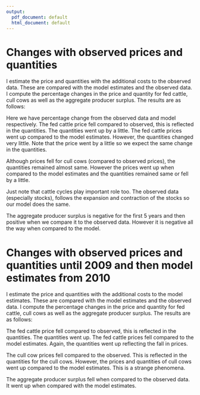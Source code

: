 ```yaml
---
output:
  pdf_document: default
  html_document: default
---
```

# Changes with observed prices and quantities

I estimate the price and quantities with the additional costs to the observed data. These are compared with the model estimates and the observed data. I compute the percentage changes in the price and quantity for fed cattle, cull cows as well as the aggregate producer surplus. The results are as follows:

\begin{table}[!ht]
\begin{center}
\caption{Percentage change in price of fed cattle}
\begin{tabular}{lll}
\hline
Year & percentChange\_ps\_obs & percentChange\_ps\_model \\ \hline
2010  &        -6.5766982     &         1.6306733\\
2011  &       -14.1895916     &         1.4796200\\
2012  &       -2.5595639      &        1.2555068\\
2013  &          0.7641544    &          1.1590637\\
2014  &        -16.0369276    &          1.1186796\\
2015  &          7.0056582    &          0.8945503\\
2016  &         26.6988327    &          0.9035895 \\\hline
\end{tabular}
\end{center}
\end{table}


\begin{table}[!ht]
\begin{center}
\caption{Percentage change in quantity of fed cattle}
\begin{tabular}{lll}
\hline
Year & percentChange\_sl\_obs & percentChange\_sl\_model \\ \hline
 2010   &         0.5114821   &        -1.617407e-14 \\
 2011   &         0.3457242   &          0.000000e+00 \\
 2012   &        -2.7404237   &         0.000000e+00 \\
 2013   &         0.2974021   &         -1.643580e-14 \\
 2014   &        -2.5022686   &       -1.675859e-14 \\
 2015   &        -0.7994106   &       -1.773940e-14 \\
 2016   &         1.2584954   &        1.734328e-14 \\\hline
\end{tabular}
\end{center}
\end{table}

Here we have percentage change from the observed data and model respectively. The fed cattle price fell compared to observed, this is reflected in the quantities. The quantities went up by a little. The fed cattle prices went up compared to the model estimates. However, the quantities changed very little. Note that the price went by a little so we expect the same change in the quantities. 


\begin{table}[!ht]
\begin{center}
\caption{Percentage change in price of cull cows}
\begin{tabular}{lll}
\hline
Year & percentChange\_pc\_obs & percentChange\_pc\_model \\ \hline
 2010   &         -22.305687    &             3.535708 \\
 2011   &         -22.916642    &            2.729425 \\
 2012   &         -11.560880    &            2.094137 \\
 2013   &          -1.322547    &            1.829043 \\
 2014   &         -23.717126    &            1.767165 \\
 2015   &           1.929532    &            1.353151 \\
 2016   &          37.000319    &            1.363775 \\\hline
\end{tabular}
\end{center}
\end{table}

\begin{table}[!ht]
\begin{center}
\caption{Percentage change in quantity of cull cows}
\begin{tabular}{lll}
\hline
Year & percentChange\_cl\_obs & percentChange\_cl\_model \\ \hline
 2010   &        -0.5767056     &     1.130325e-05 \\
 2011   &         9.1561672     &      8.016228e-06 \\
 2012   &         8.1515734     &      1.013729e-05 \\
 2013   &        -8.3312239     &      1.063030e-05 \\
 2014   &        14.6568011     &     -1.535018e-05 \\
 2015   &        12.9117106     &      1.151384e-05 \\
 2016   &        11.5011345     &      9.786865e-06 \\\hline
\end{tabular}
\end{center}
\end{table}

Although prices fell for cull cows (compared to observed prices), the quantities remained almost same. However the prices went up when compared to the model estimates and the quantities remained same or fell by a little. 


Just note that cattle cycles play important role too. The observed data (especially stocks), follows the expansion and contraction of the stocks so our model does the same.


\begin{table}[!ht]
\begin{center}
\caption{Aggregate producer surplus}
\begin{tabular}{lll}
\hline
Year & diffRevCost\_t\_obs & diffRevCost\_t\_model \\ \hline
 2010   &     -2.1681188    &     -0.1577323 \\
 2011   &     -4.4930972    &      -0.1707075 \\
 2012   &     -2.1005092    &      -0.1675756 \\
 2013   &     -0.4705478    &      -0.1437623 \\
 2014   &     -6.9141243    &      -0.1545304 \\
 2015   &      1.8134526    &      -0.1474051 \\
 2016   &      7.5518716    &      -0.1561541 \\\hline
\end{tabular}
\end{center}
\end{table}

The aggregate producer surplus is negative for the first 5 years and then positive when we compare it to the observed data. However it is negative all the way when compared to the model.


# Changes with observed prices and quantities until 2009 and then model estimates from 2010

I estimate the price and quantities with the additional costs to the model estimates. These are compared with the model estimates and the observed data. I compute the percentage changes in the price and quantity for fed cattle, cull cows as well as the aggregate producer surplus. The results are as follows:

\begin{table}[!ht]
\begin{center}
\caption{Percentage change in price of fed cattle}
\begin{tabular}{lll}
\hline
Year & percentChange\_ps\_obs & percentChange\_ps\_model \\ \hline
 2010   &        -10.603034    &        -2.74938210 \\
 2011   &        -15.509197    &         -0.08094854 \\
 2012   &         -3.289823    &          0.49665633 \\
 2013   &         -1.321448    &         -0.93471286 \\
 2014   &        -16.989992    &         -0.02911836 \\\hline
\end{tabular}
\end{center}
\end{table}

\begin{table}[!ht]
\begin{center}
\caption{Percentage change in quantity of fed cattle}
\begin{tabular}{lll}
\hline
Year & percentChange\_sl\_obs & percentChange\_sl\_model \\ \hline
 2010   &         11.741485     &         11.172856 \\
 2011   &          4.600009     &          4.239627 \\
 2012   &         -0.277849     &          2.531961 \\
 2013   &          7.310272     &          6.992075 \\
 2014   &          1.570732     &          4.177534 \\\hline
\end{tabular}
\end{center}
\end{table}

The fed cattle price fell compared to observed, this is reflected in the quantities. The quantities went up. The fed cattle prices fell compared to the model estimates. Again, the quantities went up reflecting the fall in prices.

\newpage

\begin{table}[!ht]
\begin{center}
\caption{Percentage change in price of cull cows}
\begin{tabular}{lll}
\hline
Year & percentChange\_pc\_obs & percentChange\_pc\_model \\ \hline
 2010   &         -14.62216       &      13.774801 \\
 2011   &         -20.53594       &        5.902204 \\
 2012   &         -10.45579       &        3.369853 \\
 2013   &           2.05221       &        5.311585 \\
 2014   &         -22.29011       &        3.670906 \\\hline
\end{tabular}
\end{center}
\end{table}

\begin{table}[!ht]
\begin{center}
\caption{Percentage change in quantity of cull cows}
\begin{tabular}{lll}
\hline
Year & percentChange\_cl\_obs & percentChange\_cl\_model \\ \hline
 2010     &       10.454190      &        11.094893 \\
 2011     &       13.807654      &          4.261322 \\
 2012     &       11.214696      &          2.832260 \\
 2013     &       -1.974307      &          6.934670 \\
 2014     &       19.723108      &          4.418655 \\\hline
\end{tabular}
\end{center}
\end{table}

The cull cow prices fell compared to the observed. This is reflected in the quantities for the cull cows. However, the prices and quantities of cull cows went up compared to the model estimates. This is a strange phenomena.


\begin{table}[!ht]
\begin{center}
\caption{Aggregate producer surplus}
\begin{tabular}{lll}
\hline
Year & diffRevCost\_t\_obs & diffRevCost\_t\_model \\ \hline
 2010    &    -0.3326094       &     1.6777770 \\
 2011    &    -3.6351486       &    0.6872411 \\
 2012    &    -1.4358652       &    0.4970684 \\
 2013    &     1.4075129       &    1.7342984 \\
 2014    &    -5.7498617       &    1.0097323 \\\hline
\end{tabular}
\end{center}
\end{table}

The aggregate producer surplus fell when compared to the observed data. It went up when compared with the model estimates.






